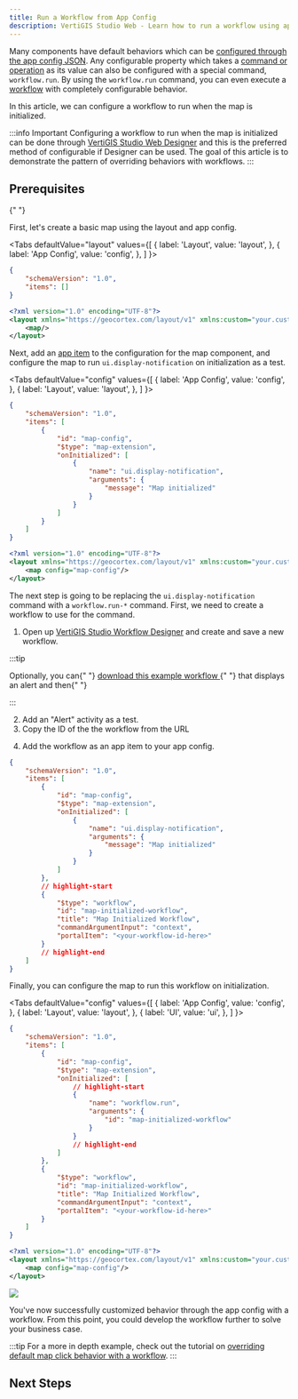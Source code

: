 ```yaml
---
title: Run a Workflow from App Config
description: VertiGIS Studio Web - Learn how to run a workflow using app config and layout
---
```



Many components have default behaviors which can be [configured through the app config JSON](tutorial-change-default-behavior.mdx). Any configurable property which takes a [command or operation](configuration-commands-operations.mdx) as its value can also be configured with a special command, `workflow.run`. By using the `workflow.run` command, you can even execute a [workflow](https://docs.vertigisstudio.com/workflow/latest/help/Default.htm#wf5/help/geocortex-workflow.htm#Introduction_to_Geocortex_Workflow%3FTocPath%3D%250A%2520%2520%2520%2520%2520%2520%2520%2520%2520%2520%2520%2520Introduction%2520to%2520Geocortex%2520Workflow%7C_____0) with completely configurable behavior.

In this article, we can configure a workflow to run when the map is initialized.

:::info Important
Configuring a workflow to run when the map is initialized can be done through [VertiGIS Studio Web Designer](https://apps.vertigisstudio.com/web/designer/) and this is the preferred method of configurable if Designer can be used. The goal of this article is to demonstrate the pattern of overriding behaviors with workflows.
:::

## Prerequisites

<PrereqsLayoutConfigSnippet />{" "}

First, let's create a basic map using the layout and app config.

<Tabs
  defaultValue="layout"
  values={[
    { label: 'Layout', value: 'layout', },
    { label: 'App Config', value: 'config', },
  ]
}>
<TabItem value="config">

```json title="app/app.json"
{
    "schemaVersion": "1.0",
    "items": []
}
```

</TabItem>
<TabItem value="layout">

```xml title="app/layout.xml"
<?xml version="1.0" encoding="UTF-8"?>
<layout xmlns="https://geocortex.com/layout/v1" xmlns:custom="your.custom.namespace">
    <map/>
</layout>
```

</TabItem>
</Tabs>

Next, add an [app item](configuration-app-config-getting-started.mdx#anatomy-of-an-app-config) to the configuration for the map component, and configure the map to run `ui.display-notification` on initialization as a test.

<Tabs
  defaultValue="config"
  values={[
    { label: 'App Config', value: 'config', },
    { label: 'Layout', value: 'layout', },
  ]
}>
<TabItem value="config">

```json title="app/app.json"
{
    "schemaVersion": "1.0",
    "items": [
        {
            "id": "map-config",
            "$type": "map-extension",
            "onInitialized": [
                {
                    "name": "ui.display-notification",
                    "arguments": {
                        "message": "Map initialized"
                    }
                }
            ]
        }
    ]
}
```

</TabItem>
<TabItem value="layout">

```xml title="app/layout.xml"
<?xml version="1.0" encoding="UTF-8"?>
<layout xmlns="https://geocortex.com/layout/v1" xmlns:custom="your.custom.namespace">
    <map config="map-config"/>
</layout>
```

</TabItem>
</Tabs>

The next step is going to be replacing the `ui.display-notification` command with a `workflow.run-*` command. First, we need to create a workflow to use for the command.

1. Open up [VertiGIS Studio Workflow Designer](https://apps.vertigisstudio.com/workflow/designer/) and create and save a new workflow.

:::tip

<p>
    Optionally, you can{" "}
    <a
        href={useBaseUrl("workflows/run-workflow-app-config.json")}
        download="run-workflow-app-config.json"
        target="_blank"
    >
        download this example workflow
    </a>{" "}
    that displays an alert and then{" "}
    <a
        href="https://docs.vertigisstudio.com/workflow/latest/help/Default.htm#wf5/help/import-export-workflows.htm"
        target="_blank"
    >
    </a>
</p>
:::

2. Add an "Alert" activity as a test.
3. Copy the ID of the the workflow from the URL

<WorkflowUrlSnippet />

4. Add the workflow as an app item to your app config.

```json title="app/app.json"
{
    "schemaVersion": "1.0",
    "items": [
        {
            "id": "map-config",
            "$type": "map-extension",
            "onInitialized": [
                {
                    "name": "ui.display-notification",
                    "arguments": {
                        "message": "Map initialized"
                    }
                }
            ]
        },
        // highlight-start
        {
            "$type": "workflow",
            "id": "map-initialized-workflow",
            "title": "Map Initialized Workflow",
            "commandArgumentInput": "context",
            "portalItem": "<your-workflow-id-here>"
        }
        // highlight-end
    ]
}
```

Finally, you can configure the map to run this workflow on initialization.

<Tabs
  defaultValue="config"
  values={[
    { label: 'App Config', value: 'config', },
    { label: 'Layout', value: 'layout', },
    { label: 'UI', value: 'ui', },
  ]
}>
<TabItem value="config">

```json title="app/app.json"
{
    "schemaVersion": "1.0",
    "items": [
        {
            "id": "map-config",
            "$type": "map-extension",
            "onInitialized": [
                // highlight-start
                {
                    "name": "workflow.run",
                    "arguments": {
                        "id": "map-initialized-workflow"
                    }
                }
                // highlight-end
            ]
        },
        {
            "$type": "workflow",
            "id": "map-initialized-workflow",
            "title": "Map Initialized Workflow",
            "commandArgumentInput": "context",
            "portalItem": "<your-workflow-id-here>"
        }
    ]
}
```

</TabItem>
<TabItem value="layout">

```xml title="app/layout.xml"
<?xml version="1.0" encoding="UTF-8"?>
<layout xmlns="https://geocortex.com/layout/v1" xmlns:custom="your.custom.namespace">
    <map config="map-config"/>
</layout>
```

</TabItem>
<TabItem value="ui">
  <img src={useBaseUrl("img/web-workflow-app-config-demo.png")}/>
</TabItem>
</Tabs>

You've now successfully customized behavior through the app config with a workflow. From this point, you could develop the workflow further to solve your business case.

:::tip
For a more in depth example, check out the tutorial on [overriding default map click behavior with a workflow](tutorial-change-default-map-click-behavior.mdx).
:::

## Next Steps

<UseCaseContainer>
    <UseCaseCard
        title="Build a Custom Form"
        description="Learn how to build a custom form with VertiGIS Studio Workflow"
        link="https://docs.vertigisstudio.com/workflow/latest/help/Default.htm#wf5/help/forms.htm"
    />
    <UseCaseCard
        title="Implement a Custom Activity"
        description="Learn how to implement a custom activity with the VertiGIS Studio Workflow SDK"
        link={useBaseUrl(
            "docs/web/tutorial-implement-custom-activity"
        )}
    />
    <UseCaseCard
        title="Implement a Custom Form Element"
        description="Learn how to implement a custom form element with the VertiGIS Studio Workflow SDK"
        link={useBaseUrl(
            "docs/web/tutorial-implement-custom-form-elements"
        )}
    />
    <UseCaseCard
        title="Change VertiGIS Studio Web's Default Map Click Behavior"
        description="Learn how to use VertiGIS Studio Workflow to override VertiGIS Studio Web's default map click behavior"
        link={useBaseUrl(
            "docs/web/tutorial-change-default-map-click-behavior"
        )}
    />
</UseCaseContainer>

